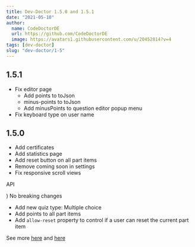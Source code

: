 ```yaml
---
title: Dev-Doctor 1.5.0 and 1.5.1
date: "2021-05-10"
author:
  name: CodeDoctorDE
  url: https://github.com/CodeDoctorDE
  image: https://avatars1.githubusercontent.com/u/20452814?v=4
tags: [dev-doctor]
slug: "dev-doctor/1-5"
---
```


## 1.5.1

- Fix editor page
  - Add points to toJson
  - minus-points to toJson
  - Add minusPoints to question editor popup menu
- Fix keyboard type on user name

## 1.5.0

- Add certificates
- Add statistics page
- Add reset button on all part items
- Remove coming soon in settings
- Fix responsive scroll views

API

) No breaking changes

- Add new quiz type: Multiple choice
- Add points to all part items
- Add `allow-reset` property to control if a user can reset the current part item

See more [here](https://github.com/LinwoodDev/dev_doctor/releases/tag/v1.5.0) and [here](https://github.com/LinwoodDev/dev_doctor/releases/tag/v1.5.1)
